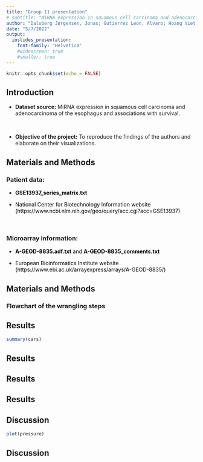 ```yaml
---
title: "Group 11 presentation"
# subtitle: "MiRNA expression in squamous cell carcinoma and adenocarcinoma of the esophagus and associations with survival"
author: "Dalsberg Jørgensen, Jonas; Gutierrez Leon, Alvaro; Hoang Viet Minh Pham, Jake; Romero Yianni, Daniel"
date: "5/7/2022"
output: 
  ioslides_presentation: 
    font-family: 'Helvetica'
    #widescreen: true
    #smaller: true
---
```

<style type="text/css">
body p {
  color: #000000;
}
</style>



```r
knitr::opts_chunk$set(echo = FALSE)

```

## Introduction
- **Dataset source:** MiRNA expression in squamous cell carcinoma and adenocarcinoma of the esophagus and associations with survival.

<br>

- **Objective of the project:** To reproduce the findings of the authors and elaborate on their visualizations.

## Materials and Methods
### Patient data: 
- **GSE13937_series_matrix.txt**
<br>

- National Center for Biotechnology Information website   (https://www.ncbi.nlm.nih.gov/geo/query/acc.cgi?acc=GSE13937)

<br>

### Microarray information:
- **A-GEOD-8835.adf.txt** and **A-GEOD-8835_comments.txt** 

- European Bioinformatics Institute website (https://www.ebi.ac.uk/arrayexpress/arrays/A-GEOD-8835/)  


## Materials and Methods
### Flowchart of the wrangling steps 




## Results
```r
summary(cars)
```

## Results

## Results

## Results

## Discussion
```r
plot(pressure)
```

## Discussion

